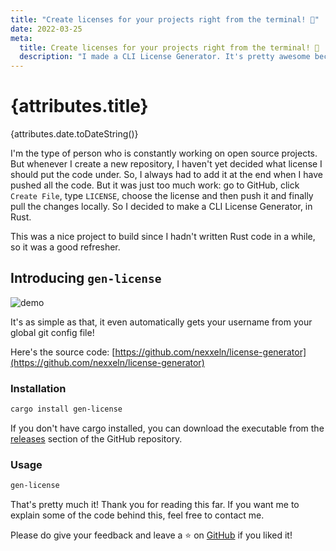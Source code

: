 ```yaml
---
title: "Create licenses for your projects right from the terminal! 🚀"
date: 2022-03-25
meta:
  title: Create licenses for your projects right from the terminal! 🚀
  description: "I made a CLI License Generator. It's pretty awesome because Rust is awesome."
---
```


# {attributes.title}

{attributes.date.toDateString()}

I'm the type of person who is constantly working on open source projects. But whenever I create a new repository, I haven't yet decided what license I should put the code under. So, I always had to add it at the end when I have pushed all the code. But it was just too much work: go to GitHub, click `Create File`, type `LICENSE`, choose the license and then push it and finally pull the changes locally. So I decided to make a CLI License Generator, in Rust.

This was a nice project to build since I hadn't written Rust code in a while, so it was a good refresher.

## Introducing `gen-license`

![demo](https://us-east-1.tixte.net/uploads/nexxel.needs.rest/idea64_rZlJLu450P.gif)

It's as simple as that, it even automatically gets your username from your global git config file!

Here's the source code: [https://github.com/nexxeln/license-generator](https://github.com/nexxeln/license-generator)

### Installation

```bash
cargo install gen-license
```

If you don't have cargo installed, you can download the executable from the [releases](https://github.com/nexxeln/license-generator/releases) section of the GitHub repository.

### Usage

```bash
gen-license
```

That's pretty much it! Thank you for reading this far. If you want me to explain some of the code behind this, feel free to contact me.

Please do give your feedback and leave a ⭐ on [GitHub](https://github.com/nexxeln/license-generator) if you liked it!

